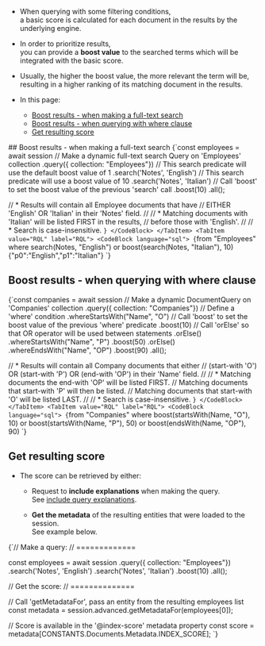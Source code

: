 
<Admonition type="note" title="">

* When querying with some filtering conditions,  
  a basic score is calculated for each document in the results by the underlying engine.

* In order to prioritize results,  
  you can provide a __boost value__ to the searched terms which will be integrated with the basic score.

* Usually, the higher the boost value, the more relevant the term will be,  
  resulting in a higher ranking of its matching document in the results.

* In this page:

  * [Boost results - when making a full-text search](../../../../client-api/session/querying/text-search/boost-search-results.mdx#boost-results---when-making-a-full-text-search)
  * [Boost results - when querying with where clause](../../../../client-api/session/querying/text-search/boost-search-results.mdx#boost-results---when-querying-with-where-clause)  
  * [Get resulting score](../../../../client-api/session/querying/text-search/boost-search-results.mdx#get-resulting-score)

</Admonition>
## Boost results - when making a full-text search

<Admonition type="note" title="">

<Tabs groupId='languageSyntax'>
<TabItem value="Query" label="Query">
<CodeBlock language="js">
{`const employees = await session
     // Make a dynamic full-text search Query on 'Employees' collection
    .query({ collection: "Employees"})
     // This search predicate will use the default boost value of 1
    .search('Notes', 'English')
     // This search predicate will use a boost value of 10 
    .search('Notes', 'Italian')
     // Call 'boost' to set the boost value of the previous 'search' call
    .boost(10)
    .all();

// * Results will contain all Employee documents that have
//   EITHER 'English' OR 'Italian' in their 'Notes' field.
//
// * Matching documents with 'Italian' will be listed FIRST in the results,
//   before those with 'English'.
// 
// * Search is case-insensitive.
`}
</CodeBlock>
</TabItem>
<TabItem value="RQL" label="RQL">
<CodeBlock language="sql">
{`from "Employees" where
search(Notes, "English") or boost(search(Notes, "Italian"), 10)
{"p0":"English","p1":"Italian"}
`}
</CodeBlock>
</TabItem>
</Tabs>

</Admonition>



## Boost results - when querying with where clause

<Admonition type="note" title="">

<Tabs groupId='languageSyntax'>
<TabItem value="Query" label="Query">
<CodeBlock language="js">
{`const companies = await session
     // Make a dynamic DocumentQuery on 'Companies' collection
    .query({ collection: "Companies"})
     // Define a 'where' condition
    .whereStartsWith("Name", "O")
     // Call 'boost' to set the boost value of the previous 'where' predicate
    .boost(10)
     // Call 'orElse' so that OR operator will be used between statements
    .orElse()
    .whereStartsWith("Name", "P")
    .boost(50)
    .orElse()
    .whereEndsWith("Name", "OP")
    .boost(90)
    .all();

// * Results will contain all Company documents that either
//   (start-with 'O') OR (start-with 'P') OR (end-with 'OP') in their 'Name' field.
//
// * Matching documents the end-with 'OP' will be listed FIRST.
//   Matching documents that start-with 'P' will then be listed.
//   Matching documents that start-with 'O' will be listed LAST.
// 
// * Search is case-insensitive.
`}
</CodeBlock>
</TabItem>
<TabItem value="RQL" label="RQL">
<CodeBlock language="sql">
{`from "Companies" where
boost(startsWith(Name, "O"), 10) or
boost(startsWith(Name, "P"), 50) or
boost(endsWith(Name, "OP"), 90)
`}
</CodeBlock>
</TabItem>
</Tabs>

</Admonition>



## Get resulting score

* The score can be retrieved by either:

    * Request to __include explanations__ when making the query.  
      See [include query explanations](../../../../client-api/session/querying/debugging/include-explanations.mdx).

    * __Get the metadata__ of the resulting entities that were loaded to the session.  
      See example below.

<Admonition type="note" title="">

<TabItem value="boost_3" label="boost_3">
<CodeBlock language="js">
{`// Make a query:
// =============

const employees = await session
    .query(\{ collection: "Employees"\})
    .search('Notes', 'English')
    .search('Notes', 'Italian')
    .boost(10)
    .all();

// Get the score:
// ==============

// Call 'getMetadataFor', pass an entity from the resulting employees list
const metadata = session.advanced.getMetadataFor(employees[0]);

// Score is available in the '@index-score' metadata property
const score = metadata[CONSTANTS.Documents.Metadata.INDEX_SCORE];
`}
</CodeBlock>
</TabItem>

</Admonition>




